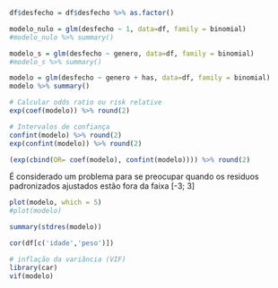 ```r
df$desfecho = df$desfecho %>% as.factor()
```


```r
modelo_nulo = glm(desfecho ~ 1, data=df, family = binomial)
#modelo_nulo %>% summary()

modelo_s = glm(desfecho ~ genero, data=df, family = binomial)
#modelo_s %>% summary()

modelo = glm(desfecho ~ genero + has, data=df, family = binomial)
modelo %>% summary()
```

```r
# Calcular odds ratio ou risk relative
exp(coef(modelo)) %>% round(2)

# Intervalos de confiança 
confint(modelo) %>% round(2)
exp(confint(modelo)) %>% round(2)

(exp(cbind(OR= coef(modelo), confint(modelo)))) %>% round(2)
```
É considerado um problema para se preocupar quando os residuos padronizados ajustados estão fora da faixa [-3; 3]

```r
plot(modelo, which = 5)
#plot(modelo)

summary(stdres(modelo))
```

```r

cor(df[c('idade','peso')])

# inflação da variância (VIF)
library(car)
vif(modelo)

```

```r

```

```r

```

```r

```

```r

```

```r

```

```r

```

```r

```

```r

```

```r

```

```r

```

```r

```

```r

```

```r

```

```r

```

```r

```

```r

```

```r

```

```r

```

```r

```

```r

```

